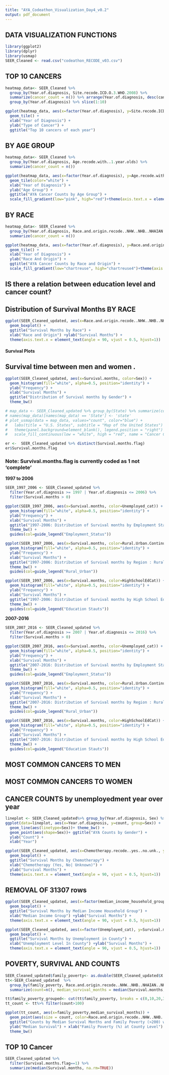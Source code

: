 ```yaml
---
title: "AYA_Codeathon_Visualization_Day4_v0.2"
output: pdf_document
---
```


## DATA VISUALIZATION FUNCTIONS 
```r
library(ggplot2)
library(dplyr)
library(usmap)
SEER_Cleaned <- read.csv("codeathon_RECODE_v03.csv")
```


## TOP 10 CANCERS 
```r
heatmap_data<- SEER_Cleaned %>% 
  group_by(Year.of.diagnosis, Site.recode.ICD.O.3.WHO.2008) %>% 
  summarize(cancer_count = n()) %>% arrange(Year.of.diagnosis, desc(cancer_count)) %>% 
  group_by(Year.of.diagnosis) %>% slice(1:10) 

ggplot(heatmap_data, aes(x=factor(Year.of.diagnosis), y=Site.recode.ICD.O.3.WHO.2008, fill= cancer_count)) + 
  geom_tile() + 
  xlab("Year of Diagnosis") + 
  ylab("Type of Cancer") + 
  ggtitle("Top 10 cancers of each year")
```

## BY AGE GROUP
```r
heatmap_data<- SEER_Cleaned %>% 
  group_by(Year.of.diagnosis, Age.recode.with..1.year.olds) %>% 
  summarize(cancer_count = n())

ggplot(heatmap_data, aes(x=factor(Year.of.diagnosis), y=Age.recode.with..1.year.olds, fill= cancer_count)) + 
  geom_tile(color="white") + 
  xlab("Year of Diagnosis") + 
  ylab("Age Group") + 
  ggtitle("AYA Cancer Counts by Age Group") + 
  scale_fill_gradient(low="pink", high="red")+theme(axis.text.x = element_text(angle = 90, vjust = 0.5, hjust=1))
```

## BY RACE 
```r
heatmap_data<- SEER_Cleaned %>% 
  group_by(Year.of.diagnosis, Race.and.origin.recode..NHW..NHB..NHAIAN..NHAPI..Hispanic.) %>% 
  summarize(cancer_count = n()) 

ggplot(heatmap_data, aes(x=factor(Year.of.diagnosis), y=Race.and.origin.recode..NHW..NHB..NHAIAN..NHAPI..Hispanic., fill= cancer_count)) + 
  geom_tile() + 
  xlab("Year of Diagnosis") + 
  ylab("Race And Origin") + 
  ggtitle("AYA Cancer Counts by Race and Origin") + 
  scale_fill_gradient(low="chartreuse", high="chartreuse4")+theme(axis.text.x = element_text(angle = 90, vjust = 0.5, hjust=1))
```
## IS there a relation between education level and cancer count? 
## Distribution of Survival Months BY RACE 

```r
ggplot(SEER_Cleaned_updated, aes(x=Race.and.origin.recode..NHW..NHB..NHAIAN..NHAPI..Hispanic., y=Survival.months, fill=factor(Decade))) + 
  geom_boxplot() + 
  ggtitle("Survival Months by Race") + 
  xlab("Race and Origin") +ylab("Survival Months") + 
  theme(axis.text.x = element_text(angle = 90, vjust = 0.5, hjust=1))
```
#### Survival Plots
## Survival time between men and women .
```r
ggplot(SEER_Cleaned_updated, aes(x=Survival.months, color=Sex)) +
  geom_histogram(fill="white", alpha=0.5, position="identity") + 
  ylab("Frequency") + 
  xlab("Survival Months") + 
  ggtitle("Distribution of Survival months by Gender") + 
  theme_bw()

# map_data <- SEER_Cleaned_updated %>% group_by(State) %>% summarize(count=n())
# names(map_data)[names(map_data) == 'State'] <- 'state'
# plot_usmap(data = map_data, values="count", color="blue") + 
#   labs(title = "U.S. States", subtitle = "Map of the United States") + 
#   theme(panel.background=element_blank(), legend.position = "right") +
#   scale_fill_continuous(low = "white", high = "red", name = "Cancer Counts \n 1997-2016 in 13 States")
```

```r
er <-  SEER_Cleaned_updated %>% distinct(Survival.months.flag)
er$Survival.months.flag
```

### Note: Survival.months.flag is currently coded as 1 not 'complete'
**1997 to 2006**
```r
SEER_1997_2006 <- SEER_Cleaned_updated %>%
  filter(Year.of.diagnosis >= 1997 | Year.of.diagnosis <= 2006) %>%
  filter(Survival.months > 0)
```

```r
ggplot(SEER_1997_2006, aes(x=Survival.months, color=Unemployed_cat)) +
  geom_histogram(fill="white", alpha=0.5, position="identity") + 
  ylab("Frequency") + 
  xlab("Survival Months") + 
  ggtitle("1997-2006: Distribution of Survival months by Employment Status") + 
  theme_bw() +
  guides(col=guide_legend("Employment_Status"))
```
```r
ggplot(SEER_1997_2006, aes(x=Survival.months, color=Rural.Urban.Continuum.Code.2013)) +
  geom_histogram(fill="white", alpha=0.5, position="identity") + 
  ylab("Frequency") + 
  xlab("Survival Months") + 
  ggtitle("1997-2006: Distribution of Survival months by Region : Rural vs Urban") + 
  theme_bw() +
  guides(col=guide_legend("Rural_Urban"))
```
```r
ggplot(SEER_1997_2006, aes(x=Survival.months, color=HighSchoolEdCat)) +
  geom_histogram(fill="white", alpha=0.5, position="identity") + 
  ylab("Frequency") + 
  xlab("Survival Months") + 
  ggtitle("1997-2006: Distribution of Survival months by High School Education") + 
  theme_bw() +
  guides(col=guide_legend("Education Stauts"))
```

**2007-2016**
```r
SEER_2007_2016 <- SEER_Cleaned_updated %>%
  filter(Year.of.diagnosis >= 2007 | Year.of.diagnosis <= 2016) %>%
  filter(Survival.months > 0)
```

```r
ggplot(SEER_2007_2016, aes(x=Survival.months, color=Unemployed_cat)) +
  geom_histogram(fill="white", alpha=0.5, position="identity") + 
  ylab("Frequency") + 
  xlab("Survival Months") + 
  ggtitle("2007-2016: Distribution of Survival months by Employment Status") + 
  theme_bw() +
  guides(col=guide_legend("Employment_Status"))
```
```r
ggplot(SEER_2007_2016, aes(x=Survival.months, color=Rural.Urban.Continuum.Code.2013)) +
  geom_histogram(fill="white", alpha=0.5, position="identity") + 
  ylab("Frequency") + 
  xlab("Survival Months") + 
  ggtitle("2007-2016: Distribution of Survival months by Region : Rural vs Urban") + 
  theme_bw() +
  guides(col=guide_legend("Rural_Urban"))
```
```r
ggplot(SEER_2007_2016, aes(x=Survival.months, color=HighSchoolEdCat)) +
  geom_histogram(fill="white", alpha=0.5, position="identity") + 
  ylab("Frequency") + 
  xlab("Survival Months") + 
  ggtitle("2007-2016: Distribution of Survival months by High School Education") + 
  theme_bw() +
  guides(col=guide_legend("Education Stauts"))
```

## MOST COMMON CANCERS TO MEN 
## MOST COMMON CANCERS TO WOMEN 
## CANCER COUNTS by unemployedment year over year 
```r
lineplot <- SEER_Cleaned_updated%>% group_by(Year.of.diagnosis, Sex) %>% summarize(count=n())
ggplot(data=lineplot, aes(x=Year.of.diagnosis, y=count, group=Sex)) +
  geom_line(aes(linetype=Sex))+ theme_bw() +
  geom_point(aes(shape=Sex))+ ggtitle("AYA Counts by Gender") + 
  ylab("Count") + 
  xlab("Year")

ggplot(SEER_Cleaned_updated, aes(x=Chemotherapy.recode..yes..no.unk., y=Survival.months, fill=factor(Decade))) + 
  geom_boxplot() + 
  ggtitle("Survival Months by Chemotherapy") + 
  xlab("Chemotherapy (Yes, No| Unknown)") +
  ylab("Survival Months") + 
  theme(axis.text.x = element_text(angle = 90, vjust = 0.5, hjust=1))

```


## REMOVAL OF 31307 rows 
```r
ggplot(SEER_Cleaned_updated, aes(x=factor(median_income_household_group), y=Survival.months, fill=factor(Decade))) + 
  geom_boxplot() + 
  ggtitle("Survival Months by Median Income Household Group") + 
  xlab("Median Income Group") +ylab("Survival Months") + 
  theme(axis.text.x = element_text(angle = 90, vjust = 0.5, hjust=1))

ggplot(SEER_Cleaned_updated, aes(x=factor(Unemployed_cat), y=Survival.months, fill=factor(Decade))) + 
  geom_boxplot() + 
  ggtitle("Survival Months by Unemployment in County") + 
  xlab("Unemployment Level In County") +ylab("Survival Months") + 
  theme(axis.text.x = element_text(angle = 90, vjust = 0.5, hjust=1))
```


## POVERTY, SURVIVAL AND COUNTS 
```r
SEER_Cleaned_updated$family_poverty<- as.double(SEER_Cleaned_updated$X..Families.below.poverty.ACS.2013.2017)/100
tt<-SEER_Cleaned_updated  %>% 
  group_by(family_poverty, Race.and.origin.recode..NHW..NHB..NHAIAN..NHAPI..Hispanic.)%>% 
  summarize(count=n(), median_survival_months = median(Survival.months, na.rm=TRUE))

tt$family_poverty_grouped<- cut(tt$family_poverty, breaks = c(0,10,20,30,40,50,100))
tt_count <- tt%>% filter(count>100)

ggplot(tt_count, aes(x=family_poverty,median_survival_months)) + 
  geom_point(aes(size = count, color=Race.and.origin.recode..NHW..NHB..NHAIAN..NHAPI..Hispanic.)) + 
  ggtitle("Counts by Median Survival Months and Family Poverty (>200) w Racial component") + 
  ylab("Median Survival") + xlab("Family Poverty (%) at County Level") + 
  theme_bw()
```

## TOP 10 Cancer 
```r
SEER_Cleaned_updated %>% 
  filter(Survival.months.flag==1) %>% 
  summarize(median(Survival.months, na.rm=TRUE))
```
